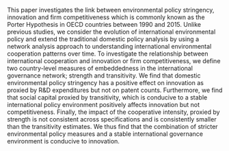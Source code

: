 This paper investigates the link between environmental policy stringency,
innovation and firm competitiveness which is commonly known as the Porter Hypothesis in
OECD countries between 1990 and 2015.
Unlike previous studies, we consider the evolution of international
environmental policy and extend the traditional domestic policy analysis by using a
network analysis approach to understanding international environmental
cooperation patterns over time. To investigate the relationship between international
cooperation and innovation or firm competitiveness, we define two country-level
measures of embeddedness in the international governance network; strength and
transitivity.
We find that domestic environmental policy stringency has a positive effect on
innovation as proxied by R&D expenditures but not on patent counts. Furthermore,
we find that social capital proxied by transitivity, which is conducive to a
stable international policy environment positively affects innovation
but not competitiveness. Finally, the impact of the cooperative intensity,
proxied by strength is not consistent across specifications and is consistently
smaller than the transitivity estimates. We thus find that the combination
of stricter environmental policy measures and a stable international governance
environment is conducive to innovation.
